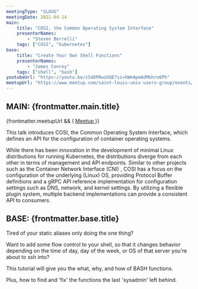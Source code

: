```yaml
---
meetingType: "SLUUG"
meetingDate: 2021-04-14
main:
    title: "COSI, the Common Operating System Interface"
    presenterNames:
        - "Steven Borrelli"
    tags: ["COSI", "kubernetes"]
base:
    title: "Create Your Own Shell Functions"
    presenterNames:
        - "James Conroy"
    tags: ["shell", "bash"]
youtubeUrl: "https://youtu.be/z54DPRwzGQE?si=hWm4pmAdMkhro6Ph"
meetupUrl: "https://www.meetup.com/saint-louis-unix-users-group/events/277439178/"
---
```



## **MAIN:** {frontmatter.main.title}

<MeetingPresenter presenterNames={frontmatter.main.presenterNames} />
{frontmatter.meetupUrl && (
    <a href={frontmatter.meetupUrl}>
        <Icon name="mdi:meetup" class="inline" />
        Meetup
    </a>
)}

This talk introduces COSI, the Common Operating System Interface, which defines an API for the configuration of container operating systems.

While there has been innovation in the development of minimal Linux distributions for running Kubernetes, the distributions diverge from each other in terms of management and API endpoints. Similar to other projects such as the Container Network Interface (CNI) , COSI has a focus on the configuration of the underlying (Linux) OS, providing Protocol Buffer definitions and a gRPC API reference implementation for configuration settings such as DNS, network, and kernel settings. By utilizing a flexible plugin system, multiple backend implementations can provide a consistent API to consumers.

<Tags tags={frontmatter.main.tags} />

## **BASE:** {frontmatter.base.title}

<MeetingPresenter presenterNames={frontmatter.base.presenterNames} />

Tired of your static aliases only doing the one thing?

Want to add some flow control to your shell, so that it changes behavior depending on the time of day, day of the week, or OS of that server you're about to ssh into?

This tutorial will give you the what, why, and how of BASH functions.

Plus, how to find and 'fix' the functions the last 'sysadmin' left behind.

<Tags tags={frontmatter.base.tags} />
